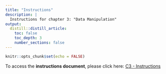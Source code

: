 ```yaml
---
title: "Instructions"
description: |
  Instructions for chapter 3: "Data Manipulation" 
output:
  distill::distill_article:
    toc: false
    toc_depth: 3
    number_sections: false
---
```


```r
knitr::opts_chunk$set(echo = FALSE)
```

To access the **instructions document**, please click here: 
[C3 - Instructions](instruction_documents/SSRC_C3_Instructions.pdf) 

